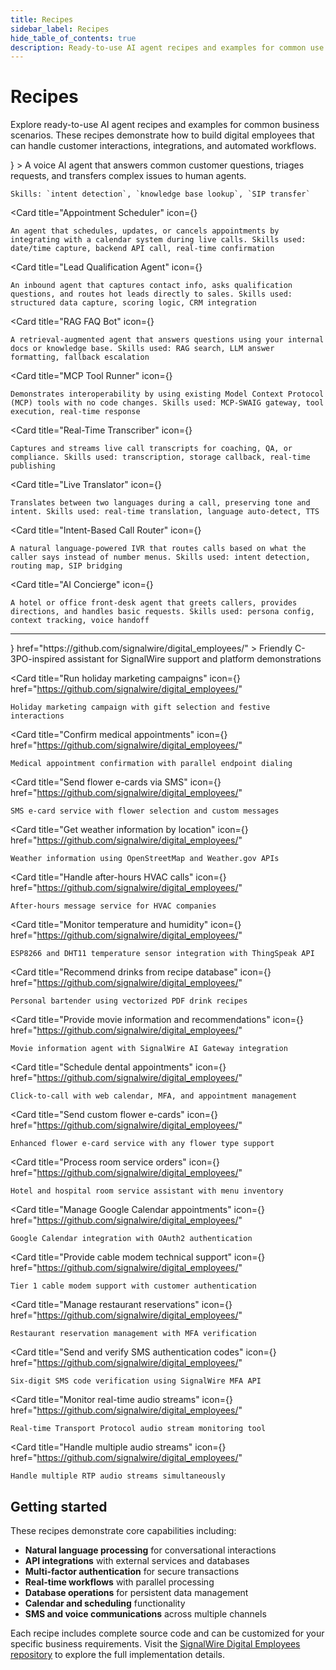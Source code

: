 ```yaml
---
title: Recipes
sidebar_label: Recipes
hide_table_of_contents: true
description: Ready-to-use AI agent recipes and examples for common use cases
---
```



# Recipes

Explore ready-to-use AI agent recipes and examples for common business scenarios. These recipes demonstrate how to build digital employees that can handle customer interactions, integrations, and automated workflows.

<CardGroup cols={3}>
  <Card 
    title="Customer Support Agent"
    icon={<MdSupportAgent />}
  >
    A voice AI agent that answers common customer questions, triages requests, and transfers complex issues to human agents. 
    
    Skills: `intent detection`, `knowledge base lookup`, `SIP transfer`
  </Card>
  
  <Card 
    title="Appointment Scheduler"
    icon={<MdSchedule />}
  >
    An agent that schedules, updates, or cancels appointments by integrating with a calendar system during live calls. Skills used: date/time capture, backend API call, real-time confirmation
  </Card>
  
  <Card 
    title="Lead Qualification Agent"
    icon={<MdLeaderboard />}
  >
    An inbound agent that captures contact info, asks qualification questions, and routes hot leads directly to sales. Skills used: structured data capture, scoring logic, CRM integration
  </Card>
  
  <Card 
    title="RAG FAQ Bot"
    icon={<MdSearch />}
  >
    A retrieval-augmented agent that answers questions using your internal docs or knowledge base. Skills used: RAG search, LLM answer formatting, fallback escalation
  </Card>
  
  <Card 
    title="MCP Tool Runner"
    icon={<MdBuild />}
  >
    Demonstrates interoperability by using existing Model Context Protocol (MCP) tools with no code changes. Skills used: MCP-SWAIG gateway, tool execution, real-time response
  </Card>
  
  <Card 
    title="Real-Time Transcriber"
    icon={<MdMic />}
  >
    Captures and streams live call transcripts for coaching, QA, or compliance. Skills used: transcription, storage callback, real-time publishing
  </Card>
  
  <Card 
    title="Live Translator"
    icon={<MdTranslate />}
  >
    Translates between two languages during a call, preserving tone and intent. Skills used: real-time translation, language auto-detect, TTS
  </Card>
  
  <Card 
    title="Intent-Based Call Router"
    icon={<MdCallSplit />}
  >
    A natural language-powered IVR that routes calls based on what the caller says instead of number menus. Skills used: intent detection, routing map, SIP bridging
  </Card>
  
  <Card 
    title="AI Concierge"
    icon={<MdSupport />}
  >
    A hotel or office front-desk agent that greets callers, provides directions, and handles basic requests. Skills used: persona config, context tracking, voice handoff
  </Card>
</CardGroup>

---

<CardGroup cols={3}>
  <Card 
    title="Provide technical support and platform demos"
    icon={<MdSmartToy />}
    href="https://github.com/signalwire/digital_employees/"
  >
    Friendly C-3PO-inspired assistant for SignalWire support and platform demonstrations
  </Card>
  
  <Card 
    title="Run holiday marketing campaigns"
    icon={<FaRobot />}
    href="https://github.com/signalwire/digital_employees/"
  >
    Holiday marketing campaign with gift selection and festive interactions
  </Card>
  
  <Card 
    title="Confirm medical appointments"
    icon={<MdLocalHospital />}
    href="https://github.com/signalwire/digital_employees/"
  >
    Medical appointment confirmation with parallel endpoint dialing
  </Card>
  
  <Card 
    title="Send flower e-cards via SMS"
    icon={<MdRestaurant />}
    href="https://github.com/signalwire/digital_employees/"
  >
    SMS e-card service with flower selection and custom messages
  </Card>
  
  <Card 
    title="Get weather information by location"
    icon={<MdCloud />}
    href="https://github.com/signalwire/digital_employees/"
  >
    Weather information using OpenStreetMap and Weather.gov APIs
  </Card>
  
  <Card 
    title="Handle after-hours HVAC calls"
    icon={<MdThermostat />}
    href="https://github.com/signalwire/digital_employees/"
  >
    After-hours message service for HVAC companies
  </Card>
  
  <Card 
    title="Monitor temperature and humidity"
    icon={<MdThermostat />}
    href="https://github.com/signalwire/digital_employees/"
  >
    ESP8266 and DHT11 temperature sensor integration with ThingSpeak API
  </Card>
  
  <Card 
    title="Recommend drinks from recipe database"
    icon={<MdRestaurant />}
    href="https://github.com/signalwire/digital_employees/"
  >
    Personal bartender using vectorized PDF drink recipes
  </Card>
  
  <Card 
    title="Provide movie information and recommendations"
    icon={<MdMovie />}
    href="https://github.com/signalwire/digital_employees/"
  >
    Movie information agent with SignalWire AI Gateway integration
  </Card>
  
  <Card 
    title="Schedule dental appointments"
    icon={<MdLocalHospital />}
    href="https://github.com/signalwire/digital_employees/"
  >
    Click-to-call with web calendar, MFA, and appointment management
  </Card>
  
  <Card 
    title="Send custom flower e-cards"
    icon={<MdRestaurant />}
    href="https://github.com/signalwire/digital_employees/"
  >
    Enhanced flower e-card service with any flower type support
  </Card>
  
  <Card 
    title="Process room service orders"
    icon={<MdLocalHotel />}
    href="https://github.com/signalwire/digital_employees/"
  >
    Hotel and hospital room service assistant with menu inventory
  </Card>
  
  <Card 
    title="Manage Google Calendar appointments"
    icon={<FaCalendarAlt />}
    href="https://github.com/signalwire/digital_employees/"
  >
    Google Calendar integration with OAuth2 authentication
  </Card>
  
  <Card 
    title="Provide cable modem technical support"
    icon={<MdSettings />}
    href="https://github.com/signalwire/digital_employees/"
  >
    Tier 1 cable modem support with customer authentication
  </Card>
  
  <Card 
    title="Manage restaurant reservations"
    icon={<MdRestaurant />}
    href="https://github.com/signalwire/digital_employees/"
  >
    Restaurant reservation management with MFA verification
  </Card>
  
  <Card 
    title="Send and verify SMS authentication codes"
    icon={<MdSecurity />}
    href="https://github.com/signalwire/digital_employees/"
  >
    Six-digit SMS code verification using SignalWire MFA API
  </Card>
  
  <Card 
    title="Monitor real-time audio streams"
    icon={<PiWaveform />}
    href="https://github.com/signalwire/digital_employees/"
  >
    Real-time Transport Protocol audio stream monitoring tool
  </Card>
  
  <Card 
    title="Handle multiple audio streams"
    icon={<FaWifi />}
    href="https://github.com/signalwire/digital_employees/"
  >
    Handle multiple RTP audio streams simultaneously
  </Card>
</CardGroup>

## Getting started

These recipes demonstrate core capabilities including:

- **Natural language processing** for conversational interactions
- **API integrations** with external services and databases  
- **Multi-factor authentication** for secure transactions
- **Real-time workflows** with parallel processing
- **Database operations** for persistent data management
- **Calendar and scheduling** functionality
- **SMS and voice communications** across multiple channels

Each recipe includes complete source code and can be customized for your specific business requirements. Visit the [SignalWire Digital Employees repository](https://github.com/signalwire/digital_employees/) to explore the full implementation details.
